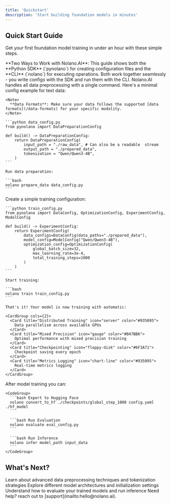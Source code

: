 ```yaml
---
title: 'Quickstart'
description: 'Start building foundation models in minutes'
---
```


## Quick Start Guide

Get your first foundation model training in under an hour with these simple steps.

<Note>
  **Two Ways to Work with Nolano.AI**: This guide shows both the **Python SDK** (`pynolano`) for creating configuration files and the **CLI** (`nolano`) for executing operations. Both work together seamlessly - you write configs with the SDK and run them with the CLI.
</Note>

<Steps>
  <Step title="Prepare Your Data">
    Nolano.AI handles all data preprocessing with a single command. Here's a minimal config example for text data:

    <Note>
      **Data Formats**: Make sure your data follows the supported [data formats](/data-formats) for your specific modality.
    </Note>

    ```python data_config.py
    from pynolano import DataPreparationConfig

    def build() -> DataPreparationConfig:
        return DataPreparationConfig(
            input_path = "./raw_data", # Can also be a readable  stream
            output_path = "./prepared_data",
            tokenization = "Qwen/Qwen3-4B",
        )
    ```

    Run data preparation:

    ```bash
    nolano prepare_data data_config.py
    ```
  </Step>

  <Step title="Train Your Model">
    Create a simple training configuration:

    ```python train_config.py
    from pynolano import DataConfig, OptimizationConfig, ExperimentConfig, ModelConfig

    def build() -> ExperimentConfig:
        return ExperimentConfig(
            data_configs=DataConfig(data_paths="./prepared_data"),
            model_config=ModelConfig("Qwen/Qwen3-4B"),
            optimization_config=OptimizationConfig(
                global_batch_size=32, 
                max_learning_rate=3e-4, 
                total_training_steps=1000
            )
        )
    ```

    Start training:
    
    ```bash
    nolano train train_config.py
    ```

    That's it! Your model is now training with automatic:

    <CardGroup cols={2}>
      <Card title="Distributed Training" icon="server" color="#935095">
        Data parallelism across available GPUs
      </Card>
      <Card title="Mixed Precision" icon="gauge" color="#B47BB6">
        Optimal performance with mixed precision training
      </Card>
      <Card title="Checkpointing" icon="floppy-disk" color="#6F3A71">
        Checkpoint saving every epoch
      </Card>
      <Card title="Metrics Logging" icon="chart-line" color="#935095">
        Real-time metrics logging
      </Card>
    </CardGroup>
  </Step>

  <Step title="Next Steps">
    After model training you can:

    <CodeGroup>
      ```bash Export to Hugging Face
      nolano convert_to_hf ./checkpoints/global_step_1000 config.yaml ./hf_model
      ```

      ```bash Run Evaluation
      nolano evaluate eval_config.py
      ```

      ```bash Run Inference
      nolano infer model_path input_data
      ```
    </CodeGroup>
  </Step>
</Steps>

## What's Next?

<CardGroup cols={3}>
  <Card
    title="Data Preparation"
    icon="database"
    href="/data-preparation"
    color="#935095"
  >
    Learn about advanced data preprocessing techniques and tokenization strategies
  </Card>
  <Card
    title="Model Configuration"
    icon="brain"
    href="/model-configuration"
    color="#B47BB6"
  >
    Explore different model architectures and initialization settings
  </Card>
  <Card
    title="Evaluation"
    icon="chart-bar"
    href="/evaluation"
    color="#6F3A71"
  >
    Understand how to evaluate your trained models and run inference
  </Card>
</CardGroup>

<Tip>
  Need help?  reach out to [support](mailto:hello@nolano.ai).
</Tip>
